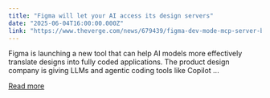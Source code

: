 ```yaml
---
title: "Figma will let your AI access its design servers"
date: "2025-06-04T16:00:00.000Z"
link: "https://www.theverge.com/news/679439/figma-dev-mode-mcp-server-beta-release"
---
```


Figma is launching a new tool that can help AI models more effectively translate designs into fully coded applications. The product design company is giving LLMs and agentic coding tools like Copilot ...

[Read more](https://www.theverge.com/news/679439/figma-dev-mode-mcp-server-beta-release)
